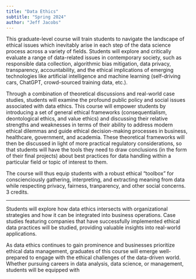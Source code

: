 ```yaml
---
title: "Data Ethics"
subtitle: "Spring 2024"
author: "Jeff Jacobs"
---
```


This graduate-level course will train students to navigate the landscape of ethical issues which inevitably arise in each step of the data science process across a variety of fields. Students will explore and critically evaluate a range of data-related issues in contemporary society, such as responsible data collection, algorithmic bias mitigation, data privacy, transparency, accountability, and the ethical implications of emerging technologies like artificial intelligence and machine learning (self-driving cars, ChatGPT, crowd-sourced training data, etc.).

Through a combination of theoretical discussions and real-world case studies, students will examine the profound public policy and social issues associated with data ethics. This course will empower students by introducing a set of general ethical frameworks (consequentialism, deontological ethics, and value ethics) and discussing their relative strengths and weaknesses in terms of their ability to address modern ethical dilemmas and guide ethical decision-making processes in business, healthcare, government, and academia. These theoretical frameworks will then be discussed in light of more practical regulatory considerations, so that students will have the tools they need to draw conclusions (in the form of their final projects) about best practices for data handling within a particular field or topic of interest to them.

The course will thus equip students with a robust ethical "toolbox" for conscienciously gathering, interpreting, and extracting meaning from data while respecting privacy, fairness, tranparency, and other social concerns. 3 credits.

---

Students will explore how data ethics intersects with organizational strategies and how it can be integrated into business operations. Case studies featuring companies that have successfully implemented ethical data practices will be studied, providing valuable insights into real-world applications.

As data ethics continues to gain prominence and businesses prioritize ethical data management, graduates of this course will emerge well-prepared to engage with the ethical challenges of the data-driven world. Whether pursuing careers in data analysis, data science, or management, students will be equipped with 